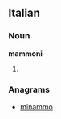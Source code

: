 ==Italian==

===Noun===
'''mammoni''' {{m}}

# {{plural of|mammone|lang=it}}

===Anagrams===
* [[minammo#Italian|minammo]]